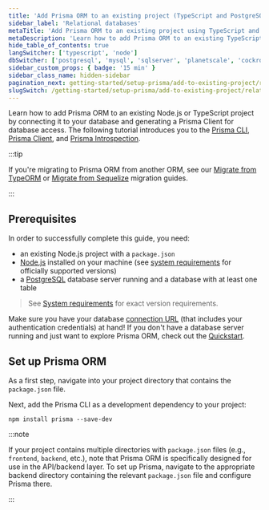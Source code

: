 ```yaml
---
title: 'Add Prisma ORM to an existing project (TypeScript and PostgreSQL)'
sidebar_label: 'Relational databases'
metaTitle: 'Add Prisma ORM to an existing project using TypeScript and PostgreSQL (15 min)'
metaDescription: 'Learn how to add Prisma ORM to an existing TypeScript project by connecting it to your PostgreSQL database and generating a Prisma Client for database access.'
hide_table_of_contents: true
langSwitcher: ['typescript', 'node']
dbSwitcher: ['postgresql', 'mysql', 'sqlserver', 'planetscale', 'cockroachdb']
sidebar_custom_props: { badge: '15 min' }
sidebar_class_name: hidden-sidebar
pagination_next: getting-started/setup-prisma/add-to-existing-project/relational-databases/connect-your-database-typescript-postgresql
slugSwitch: /getting-started/setup-prisma/add-to-existing-project/relational-databases-
---
```




Learn how to add Prisma ORM to an existing Node.js or TypeScript project by connecting it to your database and generating a Prisma Client for database access. The following tutorial introduces you to the [Prisma CLI](/orm/tools/prisma-cli), [Prisma Client](/orm/prisma-client), and [Prisma Introspection](/orm/prisma-schema/introspection).



:::tip

If you're migrating to Prisma ORM from another ORM, see our [Migrate from TypeORM](/guides/migrate-from-typeorm) or [Migrate from Sequelize](/guides/migrate-from-sequelize) migration guides.

:::

## Prerequisites

In order to successfully complete this guide, you need:

- an existing Node.js project with a `package.json`
- [Node.js](https://nodejs.org/en/) installed on your machine (see [system requirements](/orm/reference/system-requirements) for officially supported versions)
- a [PostgreSQL](https://www.postgresql.org/) database server running and a database with at least one table

> See [System requirements](/orm/reference/system-requirements) for exact version requirements.

Make sure you have your database [connection URL](/orm/reference/connection-urls) (that includes your authentication credentials) at hand! If you don't have a database server running and just want to explore Prisma ORM, check out the [Quickstart](/getting-started/quickstart-sqlite).

## Set up Prisma ORM

As a first step, navigate into your project directory that contains the `package.json` file.

Next, add the Prisma CLI as a development dependency to your project:

```terminal copy
npm install prisma --save-dev
```

:::note

If your project contains multiple directories with `package.json` files (e.g., `frontend`, `backend`, etc.), note that Prisma ORM is specifically designed for use in the API/backend layer. To set up Prisma, navigate to the appropriate backend directory containing the relevant `package.json` file and configure Prisma there.

:::


<PrismaInitPartial datasource="PostgreSQL" />
